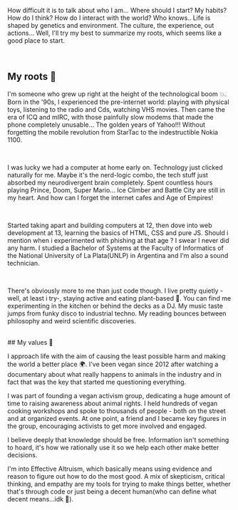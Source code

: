 How difficult it is to talk about who I am... Where should I start? My habits? How do I think? How do I interact with the world? Who knows.. Life is shaped by genetics and environment. The culture, the experience, out actions...
Well, I'll try my best to summarize my roots, which seems like a good place to start.

<br />

## My roots 🌳

I'm someone who grew up right at the height of the technological boom 💥. Born in the '90s, I experienced the pre-internet world: playing with physical toys, listening to the radio and Cds, watching VHS movies. Then came the era of ICQ and mIRC, with those painfully slow modems that made the phone completely unusable... The golden years of Yahoo!!! Without forgetting the mobile revolution from StarTac to the indestructible Nokia 1100.

<br />

  I was lucky we had a computer at home early on. Technology just clicked naturally for me. Maybe it's the nerd-logic combo, the tech stuff just absorbed my neurodivergent brain completely. Spent countless hours playing Prince, Doom, Super Mario... Ice Climber and Battle City are still in my heart. And how can I forget the internet cafes and Age of Empires!

<br />

Started taking apart and building computers at 12, then dove into web development at 13, learning the basics of HTML, CSS and pure JS. Should i mention when i experimented with phishing at that age ? I swear I never did any harm.
I studied a Bachelor of Systems at the Faculty of Informatics of the National University of La Plata(UNLP) in Argentina and I'm also a sound technician.

<br />

  There's obviously more to me than just code though. I live pretty quietly -well, at least i try-, staying active and eating plant-based 🌱.
You can find me experimenting in the kitchen or behind the decks as a DJ. My music taste jumps from funky disco to industrial techno. My reading bounces between philosophy and weird scientific discoveries.

<br />
## My values 💭

I approach life with the aim of causing the least possible harm and making the world a better place 🌍. I've been vegan since 2012 after watching a documentary about what really happens to animals in the industry and in fact that was the key that started me questioning everything.

I was part of founding a vegan activism group, dedicating a huge amount of time to raising awareness about animal rights. I held hundreds of vegan cooking workshops and spoke to thousands of people - both on the street and at organized events. At one point, a friend and I became key figures in the group, encouraging activists to get more involved and engaged.

I believe deeply that knowledge should be free. Information isn't something to hoard, it's how we rationally use it so we help each other make better decisions.

I'm into Effective Altruism, which basically means using evidence and reason to figure out how to do the most good. A mix of skepticism, critical thinking, and empathy are my tools for trying to make things better, whether that's through code or just being a decent human(who can define what decent means...idk 🤷).

